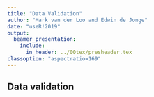 ```yaml
---
title: "Data Validation"
author: "Mark van der Loo and Edwin de Jonge"
date: "useR!2019"
output: 
  beamer_presentation:
    include:
      in_header: ../00tex/presheader.tex
classoption: "aspectratio=169"
---
```


## Data validation



